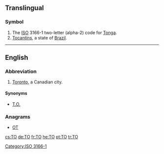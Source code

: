 {{also|Appendix:Variations of "to"}}
==Translingual==

===Symbol===
{{head|mul|symbol}}
# The [[ISO]] 3166-1 two-letter (alpha-2) code for [[Tonga]].
# [[Tocantins]], a state of [[Brazil]].

[[Category:ISO 3166-1]]

----

==English==

===Abbreviation===
{{rfc-header|Abbreviation}}
{{head|en|abbreviation}}

# {{context|informal|lang=en}} [[Toronto]], a Canadian city.

====Synonyms====
* [[T.O.]]

===Anagrams===
* [[OT#English|OT]]

[[cs:TO]]
[[de:TO]]
[[fr:TO]]
[[he:TO]]
[[pt:TO]]
[[tr:TO]]